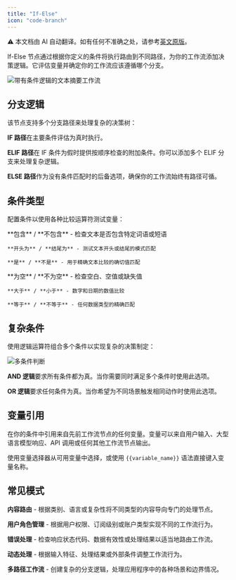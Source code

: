 ```yaml
---
title: "If-Else"
icon: "code-branch"
---
```


<Note> ⚠️ 本文档由 AI 自动翻译。如有任何不准确之处，请参考[英文原版](/en/documentation/pages/nodes/ifelse)。</Note>


If-Else 节点通过根据你定义的条件将执行路由到不同路径，为你的工作流添加决策逻辑。它评估变量并确定你的工作流应该遵循哪个分支。

<Frame caption="If-Else 条件分支示例">
  <img src="https://assets-docs.dify.ai/dify-enterprise-mintlify/en/guides/workflow/node/d26ffff1b2ad0989d46e80d6812cf2e7.png" alt="带有条件逻辑的文本摘要工作流" />
</Frame>

## 分支逻辑

该节点支持多个分支路径来处理复杂的决策树：

**IF 路径**在主要条件评估为真时执行。

**ELIF 路径**在 IF 条件为假时提供按顺序检查的附加条件。你可以添加多个 ELIF 分支来处理复杂逻辑。

**ELSE 路径**作为没有条件匹配时的后备选项，确保你的工作流始终有路径可循。

## 条件类型

配置条件以使用各种比较运算符测试变量：

<Tabs>
  <Tab title="文本操作">
    **包含** / **不包含** - 检查文本是否包含特定词语或短语
    
    **开头为** / **结尾为** - 测试文本开头或结尾的模式匹配
    
    **是** / **不是** - 用于精确文本比较的确切值匹配
  </Tab>
  
  <Tab title="值检查">
    **为空** / **不为空** - 检查空白、空值或缺失值
    
    **大于** / **小于** - 数字和日期的数值比较
    
    **等于** / **不等于** - 任何数据类型的精确匹配
  </Tab>
</Tabs>

## 复杂条件

使用逻辑运算符组合多个条件以实现复杂的决策制定：

<Frame caption="带有 AND/OR 逻辑的复杂条件配置">
  <img src="https://assets-docs.dify.ai/dify-enterprise-mintlify/en/guides/workflow/node/0b71ee7363e07298348e0c81e63481b0.png" alt="多条件判断" />
</Frame>

**AND 逻辑**要求所有条件都为真。当你需要同时满足多个条件时使用此选项。

**OR 逻辑**要求任何条件为真。当你希望为不同场景触发相同动作时使用此选项。

## 变量引用

在你的条件中引用来自先前工作流节点的任何变量。变量可以来自用户输入、大型语言模型响应、API 调用或任何其他工作流节点输出。

使用变量选择器从可用变量中选择，或使用 `{{variable_name}}` 语法直接键入变量名称。

## 常见模式

**内容路由** - 根据类别、语言或复杂性将不同类型的内容导向专门的处理节点。

**用户角色管理** - 根据用户权限、订阅级别或账户类型实现不同的工作流行为。

**错误处理** - 检查响应状态代码、数据有效性或处理结果以适当地路由工作流。

**动态处理** - 根据输入特征、处理结果或外部条件调整工作流行为。

**多路径工作流** - 创建复杂的分支逻辑，处理应用程序中的各种场景和边界情况。

